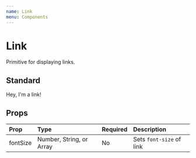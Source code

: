 ```yaml
---
name: Link
menu: Components
---
```



# Link

Primitive for displaying links.

## Standard

<Playground>
    <Link href="#">Hey, I'm a link!</Link>
</Playground>

## Props

| Prop     | Type                     | Required | Description              |
| :------- | :----------------------- | :------- | :----------------------- |
| fontSize | Number, String, or Array | No       | Sets `font-size` of link |
